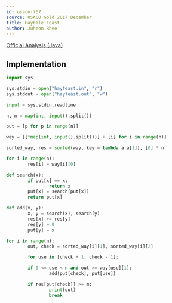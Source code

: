 ```yaml
---
id: usaco-767
source: USACO Gold 2017 December
title: Haybale Feast
author: Juheon Rhee
---
```


[Official Analysis (Java)](http://www.usaco.org/current/data/sol_hayfeast_gold_dec17.html)

## Implementation

<LanguageSection>

<PySection>

```python
import sys

sys.stdin = open("hayfeast.in", "r")
sys.stdout = open("hayfeast.out", "w")

input = sys.stdin.readline

n, m = map(int, input().split())

put = [p for p in range(n)]

way = [[*map(int, input().split())] + [i] for i in range(n)]

sorted_way, res = sorted(way, key = lambda a:a[1]), [0] * n

for i in range(n):
        res[i] = way[i][0]

def search(x):
        if put[x] == x:
                return x
        put[x] = search(put[x])
        return put[x]

def add(x, y):
        x, y = search(x), search(y)
        res[x] += res[y]
        res[y] = 0
        put[y] = x

for i in range(n):
        out, check = sorted_way[i][1], sorted_way[i][2]

        for use in [check + 1, check - 1]:

        if 0 <= use < n and out >= way[use][1]:
                add(put[check], put[use])

        if res[put[check]] >= m: 
                print(out)
                break
```
</PySection>
</LanguageSection>
